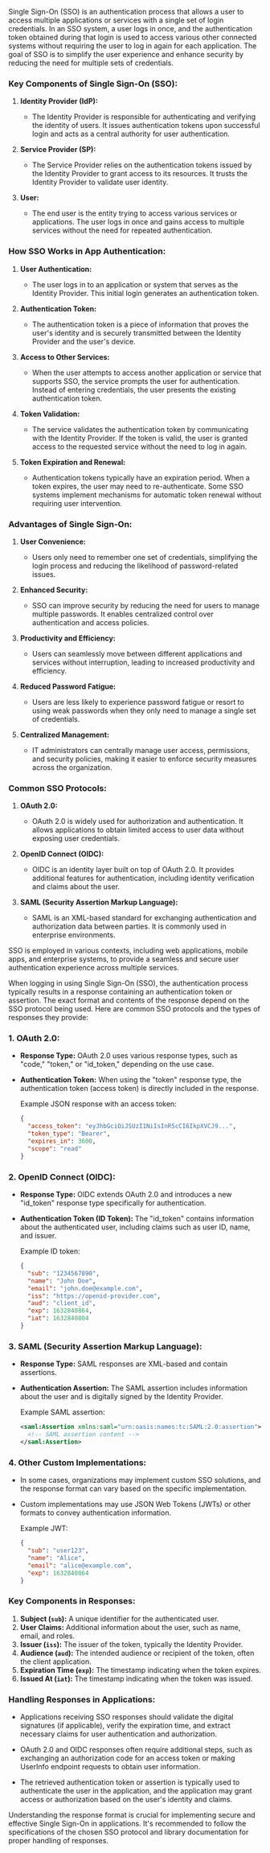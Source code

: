 Single Sign-On (SSO) is an authentication process that allows a user to access multiple applications or services with a single set of login credentials. In an SSO system, a user logs in once, and the authentication token obtained during that login is used to access various other connected systems without requiring the user to log in again for each application. The goal of SSO is to simplify the user experience and enhance security by reducing the need for multiple sets of credentials.

### Key Components of Single Sign-On (SSO):

1. **Identity Provider (IdP):**

   - The Identity Provider is responsible for authenticating and verifying the identity of users. It issues authentication tokens upon successful login and acts as a central authority for user authentication.

2. **Service Provider (SP):**

   - The Service Provider relies on the authentication tokens issued by the Identity Provider to grant access to its resources. It trusts the Identity Provider to validate user identity.

3. **User:**
   - The end user is the entity trying to access various services or applications. The user logs in once and gains access to multiple services without the need for repeated authentication.

### How SSO Works in App Authentication:

1. **User Authentication:**

   - The user logs in to an application or system that serves as the Identity Provider. This initial login generates an authentication token.

2. **Authentication Token:**

   - The authentication token is a piece of information that proves the user's identity and is securely transmitted between the Identity Provider and the user's device.

3. **Access to Other Services:**

   - When the user attempts to access another application or service that supports SSO, the service prompts the user for authentication. Instead of entering credentials, the user presents the existing authentication token.

4. **Token Validation:**

   - The service validates the authentication token by communicating with the Identity Provider. If the token is valid, the user is granted access to the requested service without the need to log in again.

5. **Token Expiration and Renewal:**
   - Authentication tokens typically have an expiration period. When a token expires, the user may need to re-authenticate. Some SSO systems implement mechanisms for automatic token renewal without requiring user intervention.

### Advantages of Single Sign-On:

1. **User Convenience:**

   - Users only need to remember one set of credentials, simplifying the login process and reducing the likelihood of password-related issues.

2. **Enhanced Security:**

   - SSO can improve security by reducing the need for users to manage multiple passwords. It enables centralized control over authentication and access policies.

3. **Productivity and Efficiency:**

   - Users can seamlessly move between different applications and services without interruption, leading to increased productivity and efficiency.

4. **Reduced Password Fatigue:**

   - Users are less likely to experience password fatigue or resort to using weak passwords when they only need to manage a single set of credentials.

5. **Centralized Management:**
   - IT administrators can centrally manage user access, permissions, and security policies, making it easier to enforce security measures across the organization.

### Common SSO Protocols:

1. **OAuth 2.0:**

   - OAuth 2.0 is widely used for authorization and authentication. It allows applications to obtain limited access to user data without exposing user credentials.

2. **OpenID Connect (OIDC):**

   - OIDC is an identity layer built on top of OAuth 2.0. It provides additional features for authentication, including identity verification and claims about the user.

3. **SAML (Security Assertion Markup Language):**
   - SAML is an XML-based standard for exchanging authentication and authorization data between parties. It is commonly used in enterprise environments.

SSO is employed in various contexts, including web applications, mobile apps, and enterprise systems, to provide a seamless and secure user authentication experience across multiple services.

When logging in using Single Sign-On (SSO), the authentication process typically results in a response containing an authentication token or assertion. The exact format and contents of the response depend on the SSO protocol being used. Here are common SSO protocols and the types of responses they provide:

### 1. **OAuth 2.0:**

- **Response Type:** OAuth 2.0 uses various response types, such as "code," "token," or "id_token," depending on the use case.
- **Authentication Token:** When using the "token" response type, the authentication token (access token) is directly included in the response.

  Example JSON response with an access token:

  ```json
  {
    "access_token": "eyJhbGciOiJSUzI1NiIsInR5cCI6IkpXVCJ9...",
    "token_type": "Bearer",
    "expires_in": 3600,
    "scope": "read"
  }
  ```

### 2. **OpenID Connect (OIDC):**

- **Response Type:** OIDC extends OAuth 2.0 and introduces a new "id_token" response type specifically for authentication.
- **Authentication Token (ID Token):** The "id_token" contains information about the authenticated user, including claims such as user ID, name, and issuer.

  Example ID token:

  ```json
  {
    "sub": "1234567890",
    "name": "John Doe",
    "email": "john.doe@example.com",
    "iss": "https://openid-provider.com",
    "aud": "client_id",
    "exp": 1632840864,
    "iat": 1632840804
  }
  ```

### 3. **SAML (Security Assertion Markup Language):**

- **Response Type:** SAML responses are XML-based and contain assertions.
- **Authentication Assertion:** The SAML assertion includes information about the user and is digitally signed by the Identity Provider.

  Example SAML assertion:

  ```xml
  <saml:Assertion xmlns:saml="urn:oasis:names:tc:SAML:2.0:assertion">
    <!-- SAML assertion content -->
  </saml:Assertion>
  ```

### 4. **Other Custom Implementations:**

- In some cases, organizations may implement custom SSO solutions, and the response format can vary based on the specific implementation.
- Custom implementations may use JSON Web Tokens (JWTs) or other formats to convey authentication information.

  Example JWT:

  ```json
  {
    "sub": "user123",
    "name": "Alice",
    "email": "alice@example.com",
    "exp": 1632840864
  }
  ```

### Key Components in Responses:

1. **Subject (`sub`):** A unique identifier for the authenticated user.
2. **User Claims:** Additional information about the user, such as name, email, and roles.
3. **Issuer (`iss`):** The issuer of the token, typically the Identity Provider.
4. **Audience (`aud`):** The intended audience or recipient of the token, often the client application.
5. **Expiration Time (`exp`):** The timestamp indicating when the token expires.
6. **Issued At (`iat`):** The timestamp indicating when the token was issued.

### Handling Responses in Applications:

- Applications receiving SSO responses should validate the digital signatures (if applicable), verify the expiration time, and extract necessary claims for user authentication and authorization.

- OAuth 2.0 and OIDC responses often require additional steps, such as exchanging an authorization code for an access token or making UserInfo endpoint requests to obtain user information.

- The retrieved authentication token or assertion is typically used to authenticate the user in the application, and the application may grant access or authorization based on the user's identity and claims.

Understanding the response format is crucial for implementing secure and effective Single Sign-On in applications. It's recommended to follow the specifications of the chosen SSO protocol and library documentation for proper handling of responses.
